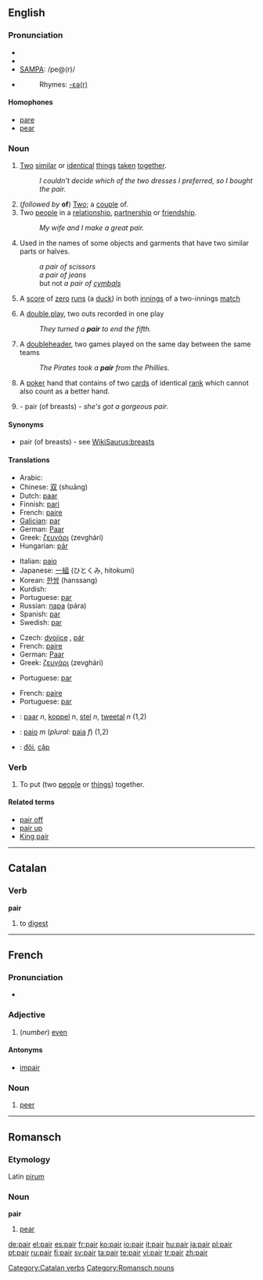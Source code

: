 ==English==

===Pronunciation===
* {{enPR|pâr}}
* {{IPA|/peə(r)/}}
* [[w:SAMPA|SAMPA]]: /pe@(r)/
* {{audio|en-us-pair.ogg|Audio (US)}}
*: Rhymes: [[Rhymes:English:-ɛə(r)|-ɛə(r)]]

====Homophones====
* [[pare]]
* [[pear]]

===Noun===
{{en-noun}}

# [[Two]] [[similar]] or [[identical]] [[thing]]s [[taken]] [[together]].
#: ''I couldn't decide which of the two dresses I preferred, so I bought the pair.''
# (''followed by'' '''of''') [[Two]]; a [[couple]] of.
# Two [[people]] in a [[relationship]], [[partnership]] or [[friendship]].
#: ''My wife and I make a great pair.''
# Used in the names of some objects and garments that have two similar parts or halves.
#: ''a pair of scissors''
#: ''a pair of jeans''
#: but not ''a pair of [[cymbals]]''
# {{cricket}} A [[score]] of [[zero]] [[run]]s (a [[duck]]) in both [[innings]] of a two-innings [[match]]
# {{baseball}} A [[double play]], two outs recorded in one play
#: ''They turned a '''pair''' to end the fifth.''
# {{baseball}} A [[doubleheader]], two games played on the same day between the same teams
#: ''The Pirates took a '''pair''' from the Phillies.''
# {{poker}} A [[poker]] hand that contains of two [[card]]s of identical [[rank]] which cannot also count as a better hand.
# {{slang}} - pair (of breasts) - ''she's got a gorgeous pair.''

====Synonyms====
* pair (of breasts) - see [[WikiSaurus:breasts]]

====Translations====
{{trans-top|two similar or identical things}}
* Arabic: {{Arab|[[زوج]]}} {{IPAchar|(zauj)}} {{m}}
* Chinese: [[双]] (shuāng)
* Dutch: [[paar]] {{n}}
* Finnish: [[pari]]
* French: [[paire]] {{f}}
* [[Galician]]: [[par]] {{m}}
* German: [[Paar]] {{n}}
* Greek: [[ζευγάρι]] (zevghári) {{n}}
* Hungarian: [[pár]]
{{trans-mid}}
* Italian: [[paio]] {{m}}
* Japanese: [[一組]] (ひとくみ, hitokumi)
* Korean: [[한쌍]] (hanssang)
* Kurdish: {{KUchar|[[جووت]]}}
* Portuguese: [[par#Portuguese|par]] {{m}}
* Russian: [[пара]] (pára) {{f}}
* Spanish: [[par#Spanish|par]] {{m}}
* Swedish: [[par#Swedish|par]] {{n}}
{{trans-bottom}}

{{trans-top|two people}}
* Czech: [[dvojice]] {{f}}, [[pár]] {{m}}
* French: [[paire]] {{f}}
* German: [[Paar]] {{n}}
* Greek: [[ζευγάρι]] (zevghári) {{n}}
{{trans-mid}}
* Portuguese: [[par#Portuguese|par]] {{m}}
{{trans-bottom}}

{{trans-top|used in the names of some objects}}
* French: [[paire]] {{f}}
* Portuguese: [[par]] {{m}}
{{trans-mid}}
{{trans-bottom}}

{{checktrans}}
* {{ttbc|Dutch}}: [[paar]] ''n'', [[koppel]] ''n'', [[stel]] ''n'', [[tweetal]] ''n'' (1,2)
* {{ttbc|Italian}}: [[paio]] ''m'' (''plural'': [[paia]] ''f'') (1,2)
* {{ttbc|Vietnamese}}: [[đôi]], [[cặp]]

===Verb===
{{en-verb}}

# {{transitive}} To put (two [[people]] or [[things]]) together.
<!-- this is "pair off": # To find a partner for. -->
<!-- this is "pair off": # To separate a [[group]] into sets of two.-->

====Related terms====
* [[pair off]]
* [[pair up]]
* [[King pair]]

----

==Catalan==

===Verb===
'''pair'''

# to [[digest]]

[[Category:Catalan verbs]]

----

==French==

===Pronunciation===
*{{IPA|/pɛʁ/}}

===Adjective===
{{fr-adj}}

# (''number'') [[even]]

====Antonyms====
* [[impair]]

===Noun===
{{fr-noun|m}}

# [[peer]]

----

==Romansch==

===Etymology===
Latin [[pirum]]

===Noun===
'''pair'''

# [[pear]]

[[Category:Romansch nouns]]

[[de:pair]]
[[el:pair]]
[[es:pair]]
[[fr:pair]]
[[ko:pair]]
[[io:pair]]
[[it:pair]]
[[hu:pair]]
[[ja:pair]]
[[pl:pair]]
[[pt:pair]]
[[ru:pair]]
[[fi:pair]]
[[sv:pair]]
[[ta:pair]]
[[te:pair]]
[[vi:pair]]
[[tr:pair]]
[[zh:pair]]